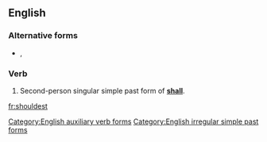 ==English==

===Alternative forms===
* {{l|en|shouldst}}, {{l|en|should'st}}

===Verb===
{{head|en}}

# {{context|archaic|lang=en}} Second-person singular simple past form of '''[[shall]]'''.

[[Category:English auxiliary verb forms]]
[[Category:English irregular simple past forms]]

[[fr:shouldest]]